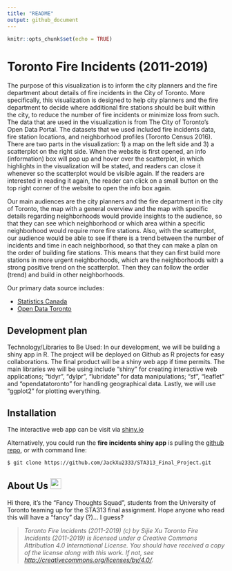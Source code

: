 ```yaml
---
title: "README"
output: github_document
---
```


```r
knitr::opts_chunk$set(echo = TRUE)
```

# Toronto Fire Incidents (2011-2019)

The purpose of this visualization is to inform the city planners and the fire department about details of fire incidents in the City of Toronto. More specifically, this visualization is designed to help city planners and the fire department to decide where additional fire stations should be built within the city, to reduce the number of fire incidents or minimize loss from such. The data that are used in the visualization is from The City of Toronto’s Open Data Portal. The datasets that we used included fire incidents data, fire station locations, and neighborhood profiles (Toronto Census 2016). There are two parts in the visualization: 1) a map on the left side and 3) a scatterplot on the right side. When the website is first opened, an info (information) box will pop up and hover over the scatterplot, in which highlights in the visualization will be stated, and readers can close it whenever so the scatterplot would be visible again. If the readers are interested in reading it again, the reader can click on a small button on the top right corner of the website to open the info box again.

Our main audiences are the city planners and the fire department in the city of Toronto, the map with a general overview and the map with specific details regarding neighborhoods would provide insights to the audience, so that they can see which neighborhood or which area within a specific neighborhood would require more fire stations. Also, with the scatterplot, our audience would be able to see if there is a trend between the number of incidents and time in each neighborhood, so that they can make a plan on the order of building fire stations. This means that they can first build more stations in more urgent neighborhoods, which are the neighborhoods with a strong positive trend on the scatterplot. Then they can follow the order (trend) and build in other neighborhoods. 

Our primary data source includes: 

- [Statistics Canada](https://www12.statcan.gc.ca/census-recensement/2016/rt-td/population-eng.cfm)
- [Open Data Toronto](https://www.toronto.ca/city-government/data-research-maps/open-data/)

## Development plan

Technology/Libraries to Be Used: In our development, we will be building a shiny app in R. The project will be deployed on Github as R projects for easy collaborations. The final product will be a shiny web app if time permits. The main libraries we will be using include "shiny" for creating interactive web applications; "tidyr", "dylpr", "lubridate" for data manipulations; "sf", “leaflet” and "opendatatoronto" for handling geographical data. Lastly, we will use "ggplot2" for plotting everything. 

## Installation

The interactive web app can be visit via [shiny.io](https://sijiexu.shinyapps.io/City_of_Toronto_fire_incidents_browser/) 

Alternatively, you could run the **fire incidents shiny app**  is pulling the [github repo](https://github.com/JackXu2333/STA313_Final_Project), or with command line: 

```
$ git clone https://github.com/JackXu2333/STA313_Final_Project.git
```

## About Us <img src="app/www/logo.png" width="25" height="auto">

Hi there, it's the "Fancy Thoughts Squad", students from the University of Toronto teaming up for the STA313 final assignment. Hope anyone who read this will have a "fancy" day (?)... I guess? 


>*Toronto Fire Incidents (2011-2019) (c) by Sijie Xu*
*Toronto Fire Incidents (2011-2019) is licensed under a Creative Commons Attribution 4.0 International License.*
*You should have received a copy of the license along with this work. If not, see <http://creativecommons.org/licenses/by/4.0/>.*
